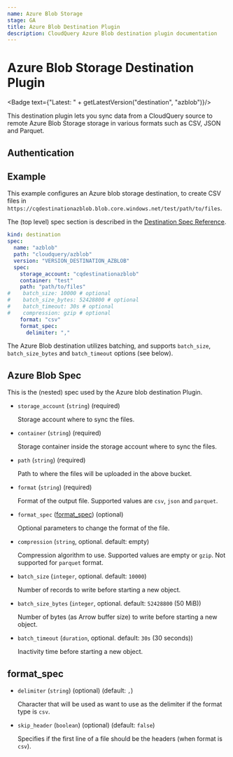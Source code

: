 ```yaml
---
name: Azure Blob Storage
stage: GA
title: Azure Blob Destination Plugin
description: CloudQuery Azure Blob destination plugin documentation
---
```

# Azure Blob Storage Destination Plugin


<Badge text={"Latest: " + getLatestVersion("destination", "azblob")}/>

This destination plugin lets you sync data from a CloudQuery source to remote Azure Blob Storage storage in various formats such as CSV, JSON and Parquet.

## Authentication

<Authentication />

## Example

This example configures an Azure blob storage destination, to create CSV files in `https://cqdestinationazblob.blob.core.windows.net/test/path/to/files`.

The (top level) spec section is described in the [Destination Spec Reference](/docs/reference/destination-spec).

```yaml copy
kind: destination
spec:
  name: "azblob"
  path: "cloudquery/azblob"
  version: "VERSION_DESTINATION_AZBLOB"
  spec:
    storage_account: "cqdestinationazblob"
    container: "test"
    path: "path/to/files"
#    batch_size: 10000 # optional
#    batch_size_bytes: 52428800 # optional
#    batch_timeout: 30s # optional
#    compression: gzip # optional
    format: "csv"
    format_spec:
      delimiter: ","
```

The Azure Blob destination utilizes batching, and supports `batch_size`, `batch_size_bytes` and `batch_timeout` options (see below).

## Azure Blob Spec

This is the (nested) spec used by the Azure blob destination Plugin.

- `storage_account` (`string`) (required)

  Storage account where to sync the files.

- `container` (`string`) (required)

  Storage container inside the storage account where to sync the files.

- `path` (`string`) (required)

  Path to where the files will be uploaded in the above bucket.

- `format` (`string`) (required)

  Format of the output file. Supported values are `csv`, `json` and `parquet`.

- `format_spec` ([format_spec](#format_spec)) (optional)

  Optional parameters to change the format of the file.

- `compression` (`string`, optional. default: empty)

  Compression algorithm to use. Supported values are empty or `gzip`. Not supported for `parquet` format.

- `batch_size` (`integer`, optional. default: `10000`)

  Number of records to write before starting a new object.

- `batch_size_bytes` (`integer`, optional. default: `52428800` (50 MiB))

  Number of bytes (as Arrow buffer size) to write before starting a new object.

- `batch_timeout` (`duration`, optional. default: `30s` (30 seconds))

  Inactivity time before starting a new object.

## format_spec

- `delimiter` (`string`) (optional) (default: `,`)

  Character that will be used as want to use as the delimiter if the format type is `csv`.

- `skip_header` (`boolean`) (optional) (default: `false`)

  Specifies if the first line of a file should be the headers (when format is `csv`).
